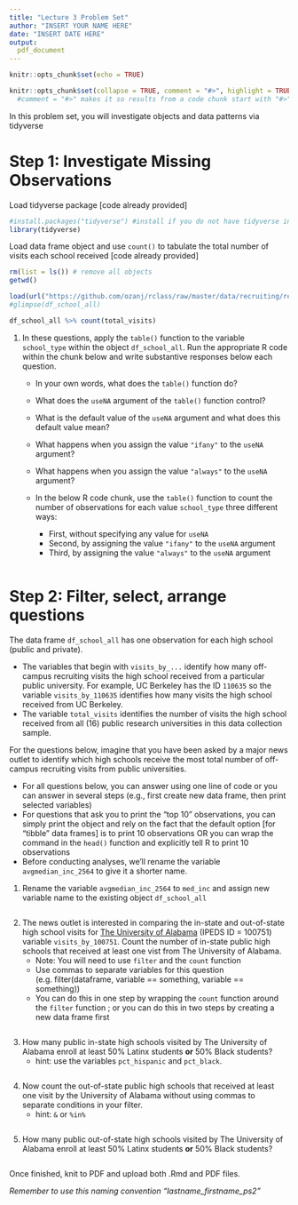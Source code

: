 ```yaml
---
title: "Lecture 3 Problem Set"
author: "INSERT YOUR NAME HERE"
date: "INSERT DATE HERE"
output: 
  pdf_document
---
```


```r
knitr::opts_chunk$set(echo = TRUE)
```

```r
knitr::opts_chunk$set(collapse = TRUE, comment = "#>", highlight = TRUE)
  #comment = "#>" makes it so results from a code chunk start with "#>"; default is "##"
```

In this problem set, you will investigate objects and data patterns via tidyverse


# Step 1: Investigate Missing Observations

Load tidyverse package [code already provided]
```r
#install.packages("tidyverse") #install if you do not have tidyverse installed
library(tidyverse)
```

Load data frame object and use `count()` to tabulate the total number of visits each school received [code already provided]
```r
rm(list = ls()) # remove all objects
getwd()

load(url("https://github.com/ozanj/rclass/raw/master/data/recruiting/recruit_school_allvars.RData"))
#glimpse(df_school_all)

df_school_all %>% count(total_visits)
```


1. In these questions, apply the `table()` function to the variable `school_type` within the object `df_school_all`.  Run the appropriate R code within the chunk below and write substantive responses below each question.

    + In your own words, what does the `table()` function do?  

    + What does the `useNA` argument of the `table()` function control?

    + What is the default value of the `useNA` argument and what does this default value mean?

    + What happens when you assign the value `"ifany"` to the `useNA` argument?

    + What happens when you assign the value `"always"` to the `useNA` argument?

    + In the below R code chunk, use the `table()` function to count the number of observations for each value `school_type` three different ways: 
        + First, without specifying any value for `useNA`
        + Second, by assigning the value `"ifany"` to the `useNA` argument
        + Third,  by assigning the value `"always"` to the `useNA` argument
        
```r

```

# Step 2: Filter, select, arrange questions

The data frame `df_school_all` has one observation for each high school (public and private). 

- The variables that begin with `visits_by_...` identify how many off-campus recruiting visits the high school received from a particular public university. For example, UC Berkeley has the ID `110635` so the variable `visits_by_110635` identifies how many visits the high school received from UC Berkeley. 
- The variable `total_visits` identifies the number of visits the high school received from all (16) public research universities in this data collection sample.

For the questions below, imagine that you have been asked by a major news outlet to identify which high schools receive the most total number of off-campus recruiting visits from public universities. 

- For all questions below, you can answer using one line of code or you can answer in several steps (e.g., first create new data frame, then print selected variables)
- For questions that ask you to print the "top 10" observations, you can simply print the object and rely on the fact that the default option [for "tibble" data frames] is to print 10 observations OR you can wrap the command in the `head()` function and explicitly tell R to print 10 observations
- Before conducting analyses, we'll rename the variable `avgmedian_inc_2564` to give it a shorter name.

1. Rename the variable `avgmedian_inc_2564` to `med_inc` and assign new variable name to the existing object `df_school_all`
```r

```



2. The news outlet is interested in comparing the in-state and out-of-state high school visits for [The University of Alabama](https://nces.ed.gov/globallocator/col_info_popup.asp?ID=100751) (IPEDS ID = 100751) variable `visits_by_100751`. Count the number of in-state public high schools that received at least one vist from The University of Alabama.      
    - Note: You will need to use `filter` and the `count` function  
    - Use commas to separate variables for this question (e.g. filter(dataframe, variable == something, variable == something))
    - You can do this in one step by wrapping the `count` function around the `filter` function ; or you can do this in two steps by creating a new data frame first  
```r

```



3. How many public in-state high schools visited by The University of Alabama enroll at least 50% Latinx students **or** 50% Black students? 
    - hint: use the variables `pct_hispanic` and `pct_black`.
```r

```



4. Now count the out-of-state public high schools that received at least one visit by the University of Alabama without using commas to separate conditions in your filter.  
    - hint: `&` or `%in%`
```r

```




5. How many public out-of-state high schools visited by The University of Alabama enroll at least 50% Latinx students **or** 50% Black students?
```r

```



Once finished, knit to PDF and upload both .Rmd and PDF files.

*Remember to use this naming convention "lastname_firstname_ps2"*

